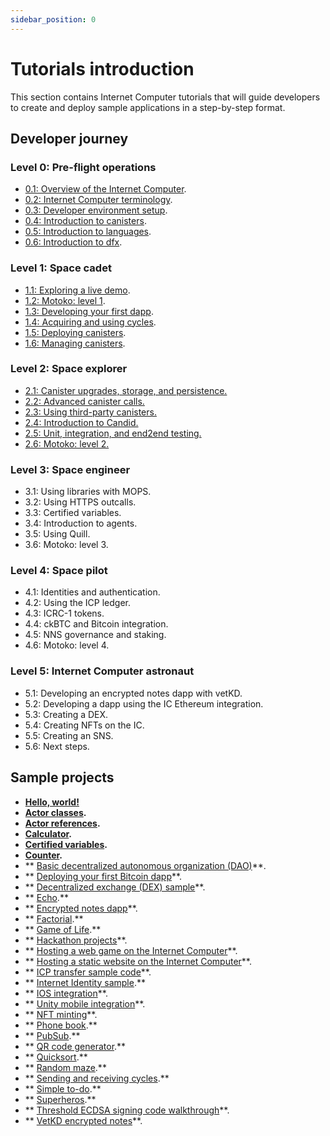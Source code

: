 ```yaml
---
sidebar_position: 0
---
```

# Tutorials introduction

This section contains Internet Computer tutorials that will guide developers to create and deploy sample applications in a step-by-step format.

## Developer journey

### Level 0: Pre-flight operations

- [0.1: Overview of the Internet Computer](developer-journey/level-0/01-ic-overview.md).
- [0.2: Internet Computer terminology](developer-journey/level-0/02-ic-terms.md).
- [0.3: Developer environment setup](developer-journey/level-0/03-dev-env.md).
- [0.4: Introduction to canisters](developer-journey/level-0/04-intro-canisters.md).
- [0.5: Introduction to languages](developer-journey/level-0/05-intro-languages.md).
- [0.6: Introduction to dfx](developer-journey/level-0/06-intro-dfx.md).

### Level 1: Space cadet

- [1.1: Exploring a live demo](developer-journey/level-1/1.1-live-demo.md).
- [1.2: Motoko: level 1](developer-journey/level-1/1.2-motoko-lvl1.md).
- [1.3: Developing your first dapp](developer-journey/level-1/1.3-first-dapp.md).
- [1.4: Acquiring and using cycles](developer-journey/level-1/1.4-using-cycles.md).
- [1.5: Deploying canisters](developer-journey/level-1/1.5-deploying-canisters.md).
- [1.6: Managing canisters](developer-journey/level-1/1.6-managing-canisters.md).


### Level 2: Space explorer

- [2.1: Canister upgrades, storage, and persistence.](developer-journey/level-2/2.1-storage-persistence.md)
- [2.2: Advanced canister calls.](developer-journey/level-2/2.2-advanced-canister-calls.md)
- [2.3: Using third-party canisters.](developer-journey/level-2/2.3-third-party-canisters.md)
- [2.4: Introduction to Candid.](developer-journey/level-2/2.4-intro-candid.md)
- [2.5: Unit, integration, and end2end testing.](developer-journey/level-2/2.5-unit-testing.md)
- [2.6: Motoko: level 2.](developer-journey/level-2/2.6-motoko-lvl2.md)

### Level 3: Space engineer 

- 3.1: Using libraries with MOPS.
- 3.2: Using HTTPS outcalls.
- 3.3: Certified variables.
- 3.4: Introduction to agents.
- 3.5: Using Quill.
- 3.6: Motoko: level 3.

### Level 4: Space pilot

- 4.1: Identities and authentication.
- 4.2: Using the ICP ledger.
- 4.3: ICRC-1 tokens.
- 4.4: ckBTC and Bitcoin integration.
- 4.5: NNS governance and staking.
- 4.6: Motoko: level 4.

### Level 5: Internet Computer astronaut 

- 5.1: Developing an encrypted notes dapp with vetKD.
- 5.2: Developing a dapp using the IC Ethereum integration.
- 5.3: Creating a DEX.
- 5.4: Creating NFTs on the IC.
- 5.5: Creating an SNS.
- 5.6: Next steps.


## Sample projects
- **[Hello, world!](../samples/hello)**
- **[Actor classes](../samples/actor-classes).**
- **[Actor references](../samples/actor-reference).**
- **[Calculator](../samples/calculator).**
- **[Certified variables](../samples/cert-var).**
- **[Counter](../samples/counter).**
- ** [Basic decentralized autonomous organization (DAO)](../samples/dao)**.
- ** [Deploying your first Bitcoin dapp](../samples/deploying-your-first-bitcoin-dapp)**.
- ** [Decentralized exchange (DEX) sample](../samples/dex)**.
- ** [Echo](../samples/echo).**
- ** [Encrypted notes dapp](../samples/encrypted-notes)**.
- ** [Factorial](../samples/factorial).**
- ** [Game of Life](../samples/game-of-life).**
- ** [Hackathon projects](../samples/hackathon-projects)**.
- ** [Hosting a web game on the Internet Computer](../samples/host-a-webgame)**.
- ** [Hosting a static website on the Internet Computer](../samples/host-a-website)**.
- ** [ICP transfer sample code](../samples/token-transfer)**.
- ** [Internet Identity sample](../samples/internet-identity-sample).**
- ** [IOS integration](../samples/ios-integration)**.
- ** [Unity mobile integration](../samples/native-app-integration)**.
- ** [NFT minting](../samples/nft)**.
- ** [Phone book](../samples/phonebook).**
- ** [PubSub](../samples/pub-sub).**
- ** [QR code generator](../samples/qr-code).**
- ** [Quicksort](../samples/quicksort).**
- ** [Random maze](../samples/random-maze).**
- ** [Sending and receiving cycles](../samples/sending-and-receiving-cycles).**
- ** [Simple to-do](../samples/simple-to-do).**
- ** [Superheros](../samples/superheros).**
- ** [Threshold ECDSA signing code walkthrough](../samples/t-ecdsa-sample)**.
- ** [VetKD encrypted notes](../samples/vetkd-encrypted-notes)**.
